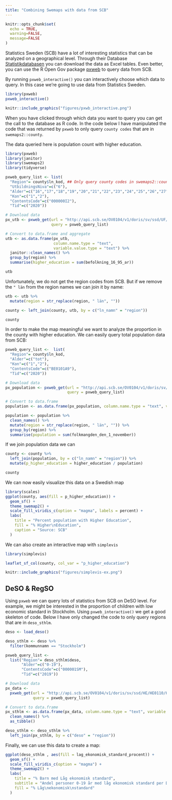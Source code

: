 ```yaml
---
title: "Combining Swemaps with data from SCB"
---
```


```r
knitr::opts_chunk$set(
  echo = TRUE,
  warning=FALSE,
  message=FALSE
)
```

Statistics Sweden (SCB) have a lot of interesting statistics that can be analyzed on a geographical level. Through their Database [Statistikdatabasen](http://www.statistikdatabasen.scb.se/pxweb/sv/ssd/)  you can download the data as Excel tables. Even better, you can use the R Open Gov package [pxweb](http://ropengov.github.io/pxweb/) to query data from SCB.

By running `pxweb_interactive()` you can interactively choose which data to query. In this case we're going to use data from Statistics Sweden.

```r
library(pxweb)
pxweb_interactive()
```

```r
knitr::include_graphics("figures/pxwb_interactive.png")
```

When you have clicked through which data you want to query you can get the call to the database as R code. In the code below I have manipulated the code that was returned by `pxweb` to only query `county codes` that are in `swemaps2::county`.

The data queried here is population count with higher education.

```r
library(pxweb)
library(janitor)
library(swemaps2)
library(tidyverse)

pxweb_query_list <- list(
  "Region"= county$ln_kod, ## Only query county codes in swemaps2::county
  "UtbildningsNiva"=c("6"),
  "Alder"=c("16","17","18","19","20","21","22","23","24","25","26","27","28","29","30","31","32","33","34","35","36","37","38","39","40","41","42","43","44","45","46","47","48","49","50","51","52","53","54","55","56","57","58","59","60","61","62","63","64","65","66","67","68","69","70","71","72","73","74","75","76","77","78","79","80","81","82","83","84","85","86","87","88","89","90","91","92","93","94","95+"),
  "Kon"=c("1","2"),
  "ContentsCode"=c("000000I2"),
  "Tid"=c("2020"))

# Download data 
px_utb <- pxweb_get(url = "http://api.scb.se/OV0104/v1/doris/sv/ssd/UF/UF0506/UtbBefRegionR",
                    query = pxweb_query_list)

# Convert to data.frame and aggregate
utb <- as.data.frame(px_utb, 
                     column.name.type = "text",
                     variable.value.type = "text") %>% 
  janitor::clean_names() %>% 
  group_by(region) %>% 
  summarise(higher_education = sum(befolkning_16_95_ar))

utb
```

Unfortunately, we do not get the region codes from SCB. But if we remove the `" län` from the region names we can join it by name:

```r
utb <- utb %>% 
  mutate(region = str_replace(region, " län", "")) 

county <- left_join(county, utb, by = c("ln_namn" = "region"))

county
```

In order to make the map meaningful we want to analyze the proportion in the county with higher education. We can easily query total population data from SCB:

```r
pxweb_query_list <-  list(
  "Region"= county$ln_kod,
  "Alder"=c("tot"),
  "Kon"=c("1","2"),
  "ContentsCode"=c("BE0101A9"),
  "Tid"=c("2020"))

# Download data 
px_population <- pxweb_get(url = "http://api.scb.se/OV0104/v1/doris/sv/ssd/BE/BE0101/BE0101A/FolkmangdNov",
                           query = pxweb_query_list)

# Convert to data.frame 
population <- as.data.frame(px_population, column.name.type = "text", variable.value.type = "text")

population <- population %>%
  clean_names() %>% 
  mutate(region = str_replace(region, " län", "")) %>% 
  group_by(region) %>% 
  summarise(population = sum(folkmangden_den_1_november))
```

If we join population data we can 

```r
county <- county %>% 
  left_join(population, by = c("ln_namn" = "region")) %>% 
  mutate(p_higher_education = higher_education / population)

county
```

We can now easily visualize this data on a Swedish map

```r
library(scales)
ggplot(county, aes(fill = p_higher_education)) +
  geom_sf() +
  theme_swemap2() +
  scale_fill_viridis_c(option = "magma", labels = percent) +
  labs(
    title = "Percent population with Higher Education",
    fill = "% Higher\nEducation",
    caption = "Source: SCB"
  )
```

We can also create an interactive map with `simplevis` 

```r
library(simplevis)

leaflet_sf_col(county, col_var = "p_higher_education")
```

```r
knitr::include_graphics("figures/simplevis-ex.png")
```

## DeSO & RegSO

Using `pxweb` we can query lots of statistics from SCB on DeSO level. For example, we might be interested in the proportion of children with low economic standard in Stockholm. Using `pxweb_interactive()` we get a good skeleton of code. Below I have only changed the code to only query regions that are in `deso_sthlm`.

```r
deso <- load_deso()

deso_sthlm <- deso %>% 
  filter(kommunnamn == "Stockholm")

pxweb_query_list <- 
  list("Region"= deso_sthlm$deso,
       "Alder"=c("0-19"),
       "ContentsCode"=c("000001SM"),
       "Tid"=c("2019"))

# Download data 
px_data <- 
  pxweb_get(url = "http://api.scb.se/OV0104/v1/doris/sv/ssd/HE/HE0110/HE0110I/Tab4InkDesoN1",
            query = pxweb_query_list)

# Convert to data.frame 
px_sthlm <- as.data.frame(px_data, column.name.type = "text", variable.value.type = "text") %>% 
  clean_names() %>% 
  as_tibble()

deso_sthlm <- deso_sthlm %>% 
  left_join(px_sthlm, by = c("deso" = "region"))
```

Finally, we can use this data to create a map:

```r
ggplot(deso_sthlm , aes(fill = lag_ekonomisk_standard_procent)) +
  geom_sf() +
  scale_fill_viridis_c(option = "magma") + 
  theme_swemap2() +
  labs(
    title = "% Barn med Låg ekonomisk standard",
    subtitle = "Andel personer 0-19 år med låg ekonomisk standard per Demografiskt statistikområde\ni Stockholm stad",
    fill = "% Låg\nekonomisk\nstandard"
  )
```





